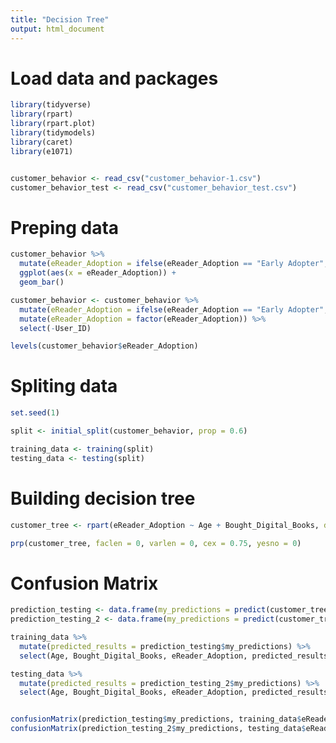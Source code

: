 ```yaml
---
title: "Decision Tree"
output: html_document
---
```



# Load data and packages

```r

library(tidyverse)
library(rpart)
library(rpart.plot)
library(tidymodels)
library(caret)
library(e1071)


customer_behavior <- read_csv("customer_behavior-1.csv")
customer_behavior_test <- read_csv("customer_behavior_test.csv")


```


# Preping data

```r

customer_behavior %>%
  mutate(eReader_Adoption = ifelse(eReader_Adoption == "Early Adopter", "Early Adopter", "Not an Early Adopter")) %>%
  ggplot(aes(x = eReader_Adoption)) +
  geom_bar()

customer_behavior <- customer_behavior %>%
  mutate(eReader_Adoption = ifelse(eReader_Adoption == "Early Adopter", "Early Adopter", "Not an Early Adopter")) %>%
  mutate(eReader_Adoption = factor(eReader_Adoption)) %>%
  select(-User_ID)

levels(customer_behavior$eReader_Adoption)

```


# Spliting data

```r

set.seed(1)

split <- initial_split(customer_behavior, prop = 0.6)

training_data <- training(split)
testing_data <- testing(split)


```

# Building decision tree

```r

customer_tree <- rpart(eReader_Adoption ~ Age + Bought_Digital_Books, data = training_data, parms = list(split = "gini"), method = "class") #function for creating the decision tree. lm is for regression analysis. 

prp(customer_tree, faclen = 0, varlen = 0, cex = 0.75, yesno = 0)

```

# Confusion Matrix 

```r

prediction_testing <- data.frame(my_predictions = predict(customer_tree, newdata = training_data, type = "class"))
prediction_testing_2 <- data.frame(my_predictions = predict(customer_tree, newdata = testing_data, type = "class")) #This is with our testing data (the data that our model has never seen)

training_data %>%
  mutate(predicted_results = prediction_testing$my_predictions) %>%
  select(Age, Bought_Digital_Books, eReader_Adoption, predicted_results) 

testing_data %>%
  mutate(predicted_results = prediction_testing_2$my_predictions) %>%
  select(Age, Bought_Digital_Books, eReader_Adoption, predicted_results) 


confusionMatrix(prediction_testing$my_predictions, training_data$eReader_Adoption)
confusionMatrix(prediction_testing_2$my_predictions, testing_data$eReader_Adoption)



```



